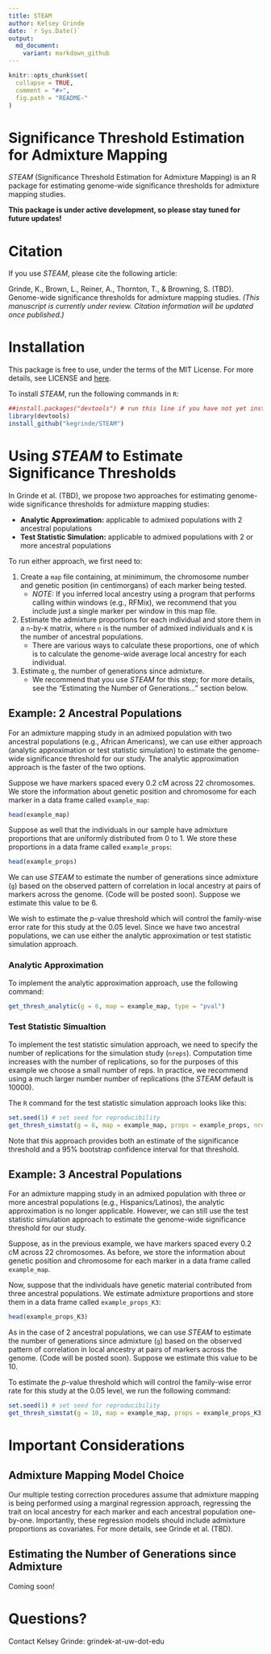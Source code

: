 ```yaml
---
title: STEAM
author: Kelsey Grinde
date: `r Sys.Date()`
output:
  md_document:
    variant: markdown_github
---
```


<!-- README.md is generated from README.Rmd. Please edit that file -->

```r
knitr::opts_chunk$set(
  collapse = TRUE,
  comment = "#>",
  fig.path = "README-"
)
```

# Significance Threshold Estimation for Admixture Mapping

*STEAM* (Significance Threshold Estimation for Admixture Mapping) is an R package for estimating genome-wide significance thresholds for admixture mapping studies. 

**This package is under active development, so please stay tuned for future updates!**

# Citation

If you use *STEAM*, please cite the following article:

Grinde, K., Brown, L., Reiner, A., Thornton, T., & Browning, S. (TBD). Genome-wide significance thresholds for admixture mapping studies. *(This manuscript is currently under review. Citation information will be updated once published.)* 

# Installation

This package is free to use, under the terms of the MIT License. For more details, see LICENSE and [here](https://opensource.org/licenses/MIT).

To install *STEAM*, run the following commands in `R`:

```r
##install.packages("devtools") # run this line if you have not yet installed the devtools package
library(devtools)
install_github("kegrinde/STEAM")
```

# Using *STEAM* to Estimate Significance Thresholds

In Grinde et al. (TBD), we propose two approaches for estimating genome-wide significance thresholds for admixture mapping studies:

- **Analytic Approximation:** applicable to admixed populations with 2 ancestral populations
- **Test Statistic Simulation:** applicable to admixed populations with 2 or more ancestral populations

To run either approach, we first need to:

1. Create a `map` file containing, at minimimum, the chromosome number and genetic position (in centimorgans) of each marker being tested.
    - *NOTE:* If you inferred local ancestry using a program that performs calling within windows (e.g., RFMix), we recommend that you include just a single marker per window in this map file.
2. Estimate the admixture proportions for each individual and store them in a `n`-by-`K` matrix, where `n` is the number of admixed individuals and `K` is the number of ancestral populations.
    - There are various ways to calculate these proportions, one of which is to calculate the genome-wide average local ancestry for each individual.
3. Estimate `g`, the number of generations since admixture.
    - We recommend that you use *STEAM* for this step; for more details, see the "Estimating the Number of Generations..." section below.

## Example: 2 Ancestral Populations 

For an admixture mapping study in an admixed population with two ancestral populations (e.g., African Americans), we can use either approach (analytic approximation or test statistic simulation) to estimate the genome-wide significance threshold for our study. The analytic approximation approach is the faster of the two options.

Suppose we have markers spaced every 0.2 cM across 22 chromosomes. We store the information about genetic position and chromosome for each marker in a data frame called `example_map`:

```r
head(example_map)
```

Suppose as well that the individuals in our sample have admixture proportions that are uniformly distributed from 0 to 1. We store these proportions in a data frame called `example_props`:

```r
head(example_props)
```

We can use *STEAM* to estimate the number of generations since admixture (`g`) based on the observed pattern of correlation in local ancestry at pairs of markers across the genome. (Code will be posted soon). Suppose we estimate this value to be 6. 

We wish to estimate the *p*-value threshold which will control the family-wise error rate for this study at the 0.05 level. Since we have two ancestral populations, we can use either the analytic approximation or test statistic simulation approach.

### Analytic Approximation

To implement the analytic approximation approach, use the following command:

```r
get_thresh_analytic(g = 6, map = example_map, type = "pval")
```

### Test Statistic Simualtion

To implement the test statistic simulation approach, we need to specify the number of replications for the simulation study (`nreps`). Computation time increases with the number of replications, so for the purposes of this example we choose a small number of reps. In practice, we recommend using a much larger number number of replications (the *STEAM* default is 10000). 

The `R` command for the test statistic simulation approach looks like this:

```r
set.seed(1) # set seed for reproducibility
get_thresh_simstat(g = 6, map = example_map, props = example_props, nreps = 50)
```

Note that this approach provides both an estimate of the significance threshold and a 95\% bootstrap confidence interval for that threshold.

## Example: 3 Ancestral Populations 

For an admixture mapping study in an admixed population with three or more ancestral populations (e.g., Hispanics/Latinos), the analytic approximation is no longer applicable. However, we can still use the test statistic simulation approach to estimate the genome-wide significance threshold for our study. 

Suppose, as in the previous example, we have markers spaced every 0.2 cM across 22 chromosomes. As before, we store the information about genetic position and chromosome for each marker in a data frame called `example_map`.

Now, suppose that the individuals have genetic material contributed from three ancestral populations. We estimate admixture proportions and store them in a data frame called `example_props_K3`:

```r
head(example_props_K3)
```

As in the case of 2 ancestral populations, we can use *STEAM* to estimate the number of generations since admixture (`g`) based on the observed pattern of correlation in local ancestry at pairs of markers across the genome. (Code will be posted soon). Suppose we estimate this value to be 10. 

To estimate the *p*-value threshold which will control the family-wise error rate for this study at the 0.05 level, we run the following command:

```r
set.seed(1) # set seed for reproducibility
get_thresh_simstat(g = 10, map = example_map, props = example_props_K3, nreps = 50)
```

# Important Considerations

## Admixture Mapping Model Choice

Our multiple testing correction procedures assume that admixture mapping is being performed using a marginal regression approach, regressing the trait on local ancestry for each marker and each ancestral population one-by-one. Importantly, these regression models should include admixture proportions as covariates. For more details, see Grinde et al. (TBD).

## Estimating the Number of Generations since Admixture

Coming soon!

# Questions?

Contact Kelsey Grinde: grindek-at-uw-dot-edu
